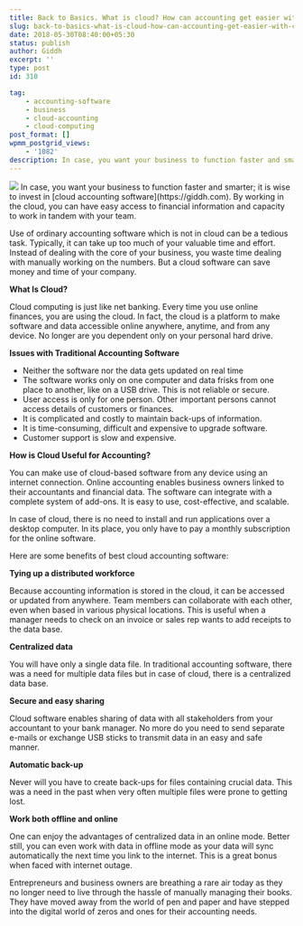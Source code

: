 ```yaml
---
title: Back to Basics. What is cloud? How can accounting get easier with cloud?
slug: back-to-basics-what-is-cloud-how-can-accounting-get-easier-with-cloud
date: 2018-05-30T08:40:00+05:30
status: publish
author: Giddh
excerpt: ''
type: post
id: 310

tag:
    - accounting-software
    - business
    - cloud-accounting
    - cloud-computing
post_format: []
wpmm_postgrid_views:
    - '1082'
description: In case, you want your business to function faster and smarter it is wise to invest in cloud accounting software. By working in the cloud, you can have easy access to financial information and capacity to work in tandem with your team.
---
```

<img class="aligncenter size-large" src = "https://miro.medium.com/max/682/1*nPbCqjwX7l3qlH1MXKuFAg.jpeg" />
 In case, you want your business to function faster and smarter; it is wise to invest in [cloud accounting software](https://giddh.com). By working in the cloud, you can have easy access to financial information and capacity to work in tandem with your team.

Use of ordinary accounting software which is not in cloud can be a tedious task. Typically, it can take up too much of your valuable time and effort. Instead of dealing with the core of your business, you waste time dealing with manually working on the numbers. But a cloud software can save money and time of your company.

**What Is Cloud?**

Cloud computing is just like net banking. Every time you use online finances, you are using the cloud. In fact, the cloud is a platform to make software and data accessible online anywhere, anytime, and from any device. No longer are you dependent only on your personal hard drive.

**Issues with Traditional Accounting Software**

- Neither the software nor the data gets updated on real time
- The software works only on one computer and data frisks from one place to another, like on a USB drive. This is not reliable or secure.
- User access is only for one person. Other important persons cannot access details of customers or finances.
- It is complicated and costly to maintain back-ups of information.
- It is time-consuming, difficult and expensive to upgrade software.
- Customer support is slow and expensive.

**How is Cloud Useful for Accounting?**

You can make use of cloud-based software from any device using an internet connection. Online accounting enables business owners linked to their accountants and financial data. The software can integrate with a complete system of add-ons. It is easy to use, cost-effective, and scalable.

In case of cloud, there is no need to install and run applications over a desktop computer. In its place, you only have to pay a monthly subscription for the online software.

Here are some benefits of best cloud accounting software:

**Tying up a distributed workforce**

Because accounting information is stored in the cloud, it can be accessed or updated from anywhere. Team members can collaborate with each other, even when based in various physical locations. This is useful when a manager needs to check on an invoice or sales rep wants to add receipts to the data base.

**Centralized data**

You will have only a single data file. In traditional accounting software, there was a need for multiple data files but in case of cloud, there is a centralized data base.

**Secure and easy sharing**

Cloud software enables sharing of data with all stakeholders from your accountant to your bank manager. No more do you need to send separate e-mails or exchange USB sticks to transmit data in an easy and safe manner.

**Automatic back-up**

Never will you have to create back-ups for files containing crucial data. This was a need in the past when very often multiple files were prone to getting lost.

**Work both offline and online**

One can enjoy the advantages of centralized data in an online mode. Better still, you can even work with data in offline mode as your data will sync automatically the next time you link to the internet. This is a great bonus when faced with internet outage.

Entrepreneurs and business owners are breathing a rare air today as they no longer need to live through the hassle of manually managing their books. They have moved away from the world of pen and paper and have stepped into the digital world of zeros and ones for their accounting needs.